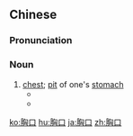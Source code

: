 ==Chinese==
{{zh-forms}}

===Pronunciation===
{{zh-pron
|m=xiōngkǒu
|c=hung1 hau2
|mn=qz,xm,zz:heng-kháu
|cat=n
}}

===Noun===
{{zh-noun}}

# [[chest]]; [[pit]] of one's [[stomach]]
#* {{zh-x|他 感到 '''胸口''' 痛，就 去 了 醫院。|He was feeling '''chest''' pain and went to the hospital.}}
#* {{zh-x|把 手 放 在 '''胸口'''，感受 心臟 的 跳動。|Place your hand over your '''chest''' and feel your heartbeat.}}

[[ko:胸口]]
[[hu:胸口]]
[[ja:胸口]]
[[zh:胸口]]